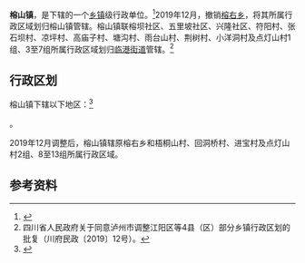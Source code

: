 {{中国乡级行政区|51/05/22/109/000
| 政府驻地 = 高坎路198号
| 电话区号 = 830
}}

'''榕山镇'''，是{{PRC admin/fullname|51/05/22/109/000|3}}下辖的一个[[乡镇|乡镇]]级行政单位。<ref>{{PRC admin/ref sgc|{{PRC admin/parent|51/05/22/109/000}}}}</ref>2019年12月，撤销[[榕右乡|榕右乡]]，将其所属行政区域划归榕山镇管辖。榕山镇联榕坝社区、五里坡社区、兴隆社区、符阳村、张石坝村、凉坪村、高庙子村、塘沟村、雨台山村、荆树村、小洋洞村及点灯山村1组、3至7组所属行政区域划归[[临港街道|临港街道]]管辖。<ref>四川省人民政府关于同意泸州市调整江阳区等4县（区）部分乡镇行政区划的批复（川府民政〔2019〕12号）。</ref>

== 行政区划 ==

榕山镇下辖以下地区：<ref>{{PRC admin/ref sgc|51/05/22/109/000}}</ref>

{{PRC admin/children|51/05/22/109/000}}。

2019年12月调整后，榕山镇辖原榕右乡和梧桐山村、回洞桥村、进宝村及点灯山村2组、8至13组所属行政区域。

== 参考资料 ==

{{reflist}}

{{PRC admin/navcat|51/05/22/109/000}}